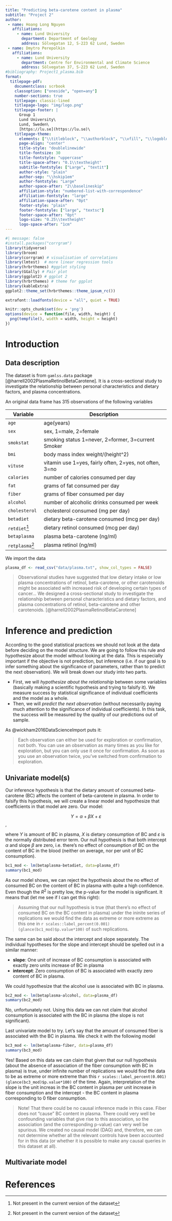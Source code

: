 ```yaml
---
title: "Predicting beta-carotene content in plasma"
subtitle: "Project 2"
author: 
 - name: Hoang Long Nguyen
   affiliations:
     - name: Lund University
       department: Department of Geology
       address: Sölvegatan 12, S-223 62 Lund, Sweden
 - name: Dmytro Perepolkin
   affiliations:
     - name: Lund University
       department: Centre for Environmental and Climate Science
       address: Sölvegatan 37, S-223 62 Lund, Sweden
#bibliography: Project1_plasma.bib
format: 
  titlepage-pdf:
    documentclass: scrbook
    classoption: ["oneside", "open=any"]
    number-sections: true
    titlepage: classic-lined 
    titlepage-logo: "img/logo.png"
    titlepage-footer: |
      Group 1
      Lund University\
      Lund, Sweden\
      [https://lu.se](https://lu.se)\
    titlepage-theme:
      elements: ["\\titleblock", "\\authorblock", "\\vfill", "\\logoblock", "\\footerblock"]
      page-align: "center"
      title-style: "doublelinewide"
      title-fontsize: 30
      title-fontstyle: "uppercase"
      title-space-after: "0.1\\textheight"
      subtitle-fontstyle: ["Large", "textit"]
      author-style: "plain"
      author-sep: "\\hskip1em"
      author-fontstyle: "Large"
      author-space-after: "2\\baselineskip"
      affiliation-style: "numbered-list-with-correspondence"
      affiliation-fontstyle: "large"
      affiliation-space-after: "0pt"
      footer-style: "plain"
      footer-fontstyle: ["large", "textsc"]
      footer-space-after: "0pt"
      logo-size: "0.25\\textheight"
      logo-space-after: "1cm"
---
```


```r
#| message: false
#install.packages("corrgram")
library(tidyverse)
library(broom)
library(corrgram) # visualisation of correlations
library(lmtest)  # more linear regression tools
library(hrbrthemes) #ggplot styling
library(GGally) # Pair plot
library(ggplot2) # ggplot 2
library(hrbrthemes) # theme for ggplot
library(kableExtra)
ggplot2::theme_set(hrbrthemes::theme_ipsum_rc())

extrafont::loadfonts(device = "all", quiet = TRUE)

knitr::opts_chunk$set(dev = 'png')
options(device = function(file, width, height) {
  png(tempfile(), width = width, height = height)
})
```

# Introduction

## Data description

The dataset is from `gamlss.data` package [@harrell2002PlasmaRetinolBetaCarotene]. It is a cross-sectional study to investigate the relationship between personal characteristics and dietary factors, and plasma concentrations.

An original data frame has 315 observations of the following variables

| Variable        | Description                                             |
|-----------------|---------------------------------------------------------|
| `age`           | age(years)                                              |
| `sex`           | sex, 1=male, 2=female                                   |
| `smokstat`      | smoking status 1=never, 2=former, 3=current Smoker      |
| `bmi`           | body mass index weight/(height\^2)                      |
| `vituse`        | vitamin use 1=yes, fairly often, 2=yes, not often, 3=no |
| `calories`      | number of calories consumed per day                     |
| `fat`           | grams of fat consumed per day                           |
| `fiber`         | grams of fiber consumed per day                         |
| `alcohol`       | number of alcoholic drinks consumed per week            |
| `cholesterol`   | cholesterol consumed (mg per day)                       |
| `betadiet`      | dietary beta-carotene consumed (mcg per day)            |
| `retdiet`[^1]   | dietary retinol consumed (mcg per day)                  |
| `betaplasma`    | plasma beta-carotene (ng/ml)                            |
| `retplasma`[^2] | plasma retinol (ng/ml)                                  |

[^1]: Not present in the current version of the dataset

[^2]: Not present in the current version of the dataset

We import the data

```r
plasma_df <- read_csv("data/plasma.txt", show_col_types = FALSE)
```

> Observational studies have suggested that low dietary intake or low plasma concentrations of retinol, beta-carotene, or other carotenoids might be associated with increased risk of developing certain types of cancer... We designed a cross-sectional study to investigate the relationship between personal characteristics and dietary factors, and plasma concentrations of retinol, beta-carotene and other carotenoids. [@harrell2002PlasmaRetinolBetaCarotene]

# Inference and prediction

According to the good statistical practices we should not look at the data before deciding on the model structure. We are going to follow this rule and hypothesize about the model without looking at the data. This is especially important if the objective is not prediction, but inference (i.e. if our goal is to infer something about the significance of parameters, rather than to predict the next observation). We will break down our study into two parts.

-   First, we will *hypothesize about the relationship* between some variables (basically making a scientific hypothesis and trying to falsify it). We measure success by statistical significance of individual coefficients and the model as a whole.
-   Then, we will *predict the next observation* (without necessarily paying much attention to the significance of individual coefficients). In this task, the success will be measured by the quality of our predictions out of sample.

As @wickham2016DataScienceImport puts it:

> Each observation can either be used for exploration or confirmation, not both. You can use an observation as many times as you like for exploration, but you can only use it once for confirmation. As soon as you use an observation twice, you've switched from confirmation to exploration.

## Univariate model(s)

Our inference hypothesis is that the dietary amount of consumed beta-carotene (BC) affects the content of beta-carotene in plasma. In order to falsify this hypothesis, we will create a linear model and hypothesize that coefficients in that model are zero. Our model:

$$Y=\alpha+\beta X+\varepsilon$$,

where $Y$ is amount of BC in plasma, $X$ is dietary consumption of BC and $\varepsilon$ is the normally distributed error term. Our null hypothesis is that both intercept $\alpha$ and slope $\beta$ are zero, i.e. there's no effect of consumption of BC on the content of BC in the blood (neither on average, nor per unit of BC consumption).

```r
bc1_mod <- lm(betaplasma~betadiet, data=plasma_df)
summary(bc1_mod)
```

As our model shows, we can reject the hypothesis about the no effect of consumed BC on the content of BC in plasma with quite a high confidence. Even though the $R^2$ is pretty low, the p-value for the model is significant. It means that (let me see if I can get this right):

> Assuming that our null hypothesis is true (that there's no effect of consumed BC on the BC content in plasma) under the ininite series of replications we would find the data as extreme or more extreme as this one in `r scales::label_percent(0.001)(glance(bc1_mod)$p.value*100)` of such replications.

The same can be said about the intercept and slope separately. The individual hypotheses for the slope and intercept should be spelled out in a similar manner:

-   **slope**: One unit of increase of BC consumption is associated with exactly zero units increase of BC in plasma
-   **intercept**: Zero consumption of BC is associated with exactly zero content of BC in plasma.

We could hypothesize that the alcohol use is associated with BC in plasma.

```r
bc2_mod <- lm(betaplasma~alcohol, data=plasma_df)
summary(bc2_mod)
```

No, unfortunately not. Using this data we can not claim that alcohol consumption is associated with the BC in plasma (the slope is not significant).

Last univariate model to try. Let's say that the amount of consumed fiber is associated with the BC in plasma. We check it with the following model

```r
bc3_mod <- lm(betaplasma~fiber, data=plasma_df)
summary(bc3_mod)
```

Yes! Based on this data we can claim that given that our null hypothesis (about the absence of association of the fiber consumption with BC in plasma) is true, under infinite number of replications we would find the data to be as extreme or more extreme than this `r scales::label_percent(0.001)(glance(bc3_mod)$p.value*100)` of the time. Again, interpretation of the slope is the unit increas in the BC content in plasma per unit increase in fiber consumption and the intercept - the BC content in plasma corresponding to 0 fiber consumption.

> Note! That there could be no causal inference made in this case. Fiber does not "cause" BC content in plasma. There could very well be confounding variables that give rise to this association, so the association (and the corresponding p-value) can very well be spurious. We created no causal model (DAG) and, therefore, we can not determine whether all the relevant controls have been accounted for in this data (or whether it is possible to make any causal queries in this dataset at all).

## Multivariate model

# References
